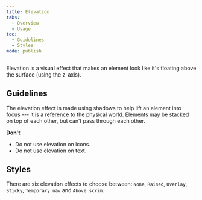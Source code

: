 ---
title: Elevation
tabs:
  - Overview
  - Usage
toc:
  - Guidelines
  - Styles
mode: publish
---

Elevation is a visual effect that makes an element look like it's floating above the surface (using the z-axis).

<!--One to two sentences as an introduction to the component-->

## Guidelines

<!--List how to use it, sizes, widths, grid interactions, color allowances -->

The elevation effect is made using shadows to help lift an element into focus --- it is a reference to the physical world. Elements may be stacked on top of each other, but can’t pass through each other.

**Don't**

<!--Bullet point list if needed -->

- Do not use elevation on icons.
- Do not use elevation on text.

## Styles

<!--One ### heading per frame in Figma, explaining each component in that frame. One 'content' section per variation if needed -->

There are six elevation effects to choose between: `None`, `Raised`, `Overlay`, `Sticky`, `Temporary nav` and `Above scrim`.

<FigmaImage
  url="https://www.figma.com/file/0TbIXrrObWj80Cf7KucKYFL0/Design-Tokens?node-id=239%3A2"
  alt="Figma design for elevation effects"
/>
